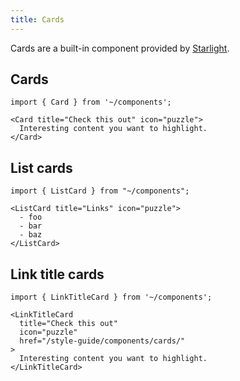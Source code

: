 ```yaml
---
title: Cards
---
```


Cards are a built-in component provided by [Starlight](https://starlight.astro.build/guides/components/#cards).

## Cards

```mdx live
import { Card } from '~/components';

<Card title="Check this out" icon="puzzle">
  Interesting content you want to highlight.
</Card>
```

## List cards

```mdx live
import { ListCard } from "~/components";

<ListCard title="Links" icon="puzzle">
  - foo
  - bar
  - baz
</ListCard>
```

## Link title cards

```mdx live
import { LinkTitleCard } from '~/components';

<LinkTitleCard
  title="Check this out"
  icon="puzzle"
  href="/style-guide/components/cards/"
>
  Interesting content you want to highlight.
</LinkTitleCard>
```